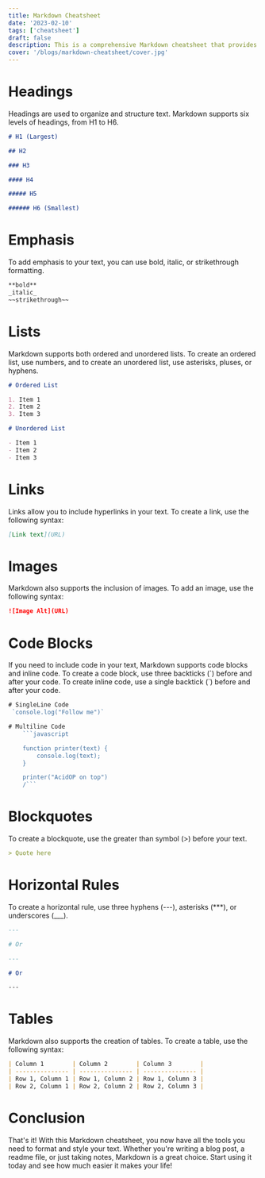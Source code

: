 ```yaml
---
title: Markdown Cheatsheet
date: '2023-02-10'
tags: ['cheatsheet']
draft: false
description: This is a comprehensive Markdown cheatsheet that provides a summary of all the essential syntax needed to format and style text in Markdown. It covers headings, emphasis, lists, links, images, code blocks, blockquotes, horizontal rules, and tables. Whether you are a blogger, content creator, or just someone who wants to format text quickly, this cheatsheet will be all you need to get started with Markdown.
cover: '/blogs/markdown-cheatsheet/cover.jpg'
---
```


# Headings

Headings are used to organize and structure text. Markdown supports six levels of headings, from H1 to H6.

```markdown
# H1 (Largest)

## H2

### H3

#### H4

##### H5

###### H6 (Smallest)
```

# Emphasis

To add emphasis to your text, you can use bold, italic, or strikethrough formatting.

```markdown
**bold**
_italic_
~~strikethrough~~
```

# Lists

Markdown supports both ordered and unordered lists. To create an ordered list, use numbers, and to create an unordered list, use asterisks, pluses, or hyphens.

```md
# Ordered List

1. Item 1
2. Item 2
3. Item 3

# Unordered List

- Item 1
- Item 2
- Item 3
```

# Links

Links allow you to include hyperlinks in your text. To create a link, use the following syntax:

```markdown
[Link text](URL)
```

# Images

Markdown also supports the inclusion of images. To add an image, use the following syntax:

```markdown
![Image Alt](URL)
```

# Code Blocks

If you need to include code in your text, Markdown supports code blocks and inline code. To create a code block, use three backticks (\`) before and after your code. To create inline code, use a single backtick (\`) before and after your code.

````javascript
# SingleLine Code
 `console.log("Follow me")`

# Multiline Code
    ```javascript

    function printer(text) {
	    console.log(text);
    }

    printer("AcidOP on top")
    /```
````

# Blockquotes

To create a blockquote, use the greater than symbol (>) before your text.

```markdown
> Quote here
```

# Horizontal Rules

To create a horizontal rule, use three hyphens (---), asterisks (\*\*\*), or underscores (\_\_\_).

```markdown
---

# Or

---

# Or

---
```

# Tables

Markdown also supports the creation of tables. To create a table, use the following syntax:

```markdown
| Column 1        | Column 2        | Column 3        |
| --------------- | --------------- | --------------- |
| Row 1, Column 1 | Row 1, Column 2 | Row 1, Column 3 |
| Row 2, Column 1 | Row 2, Column 2 | Row 2, Column 3 |
```

# Conclusion

That's it! With this Markdown cheatsheet, you now have all the tools you need to format and style your text. Whether you're writing a blog post, a readme file, or just taking notes, Markdown is a great choice. Start using it today and see how much easier it makes your life!
